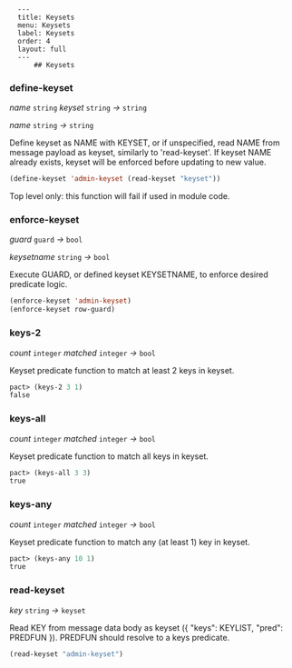       ---
      title: Keysets
      menu: Keysets
      label: Keysets
      order: 4
      layout: full
      ---
          ## Keysets

### define-keyset

_name_&nbsp;`string` _keyset_&nbsp;`string` _&rarr;_&nbsp;`string`

_name_&nbsp;`string` _&rarr;_&nbsp;`string`

Define keyset as NAME with KEYSET, or if unspecified, read NAME from message
payload as keyset, similarly to 'read-keyset'. If keyset NAME already exists,
keyset will be enforced before updating to new value.

```lisp
(define-keyset 'admin-keyset (read-keyset "keyset"))
```

Top level only: this function will fail if used in module code.

### enforce-keyset

_guard_&nbsp;`guard` _&rarr;_&nbsp;`bool`

_keysetname_&nbsp;`string` _&rarr;_&nbsp;`bool`

Execute GUARD, or defined keyset KEYSETNAME, to enforce desired predicate logic.

```lisp
(enforce-keyset 'admin-keyset)
(enforce-keyset row-guard)
```

### keys-2

_count_&nbsp;`integer` _matched_&nbsp;`integer` _&rarr;_&nbsp;`bool`

Keyset predicate function to match at least 2 keys in keyset.

```lisp
pact> (keys-2 3 1)
false
```

### keys-all

_count_&nbsp;`integer` _matched_&nbsp;`integer` _&rarr;_&nbsp;`bool`

Keyset predicate function to match all keys in keyset.

```lisp
pact> (keys-all 3 3)
true
```

### keys-any

_count_&nbsp;`integer` _matched_&nbsp;`integer` _&rarr;_&nbsp;`bool`

Keyset predicate function to match any (at least 1) key in keyset.

```lisp
pact> (keys-any 10 1)
true
```

### read-keyset

_key_&nbsp;`string` _&rarr;_&nbsp;`keyset`

Read KEY from message data body as keyset (&#123; "keys": KEYLIST, "pred":
PREDFUN &#125;). PREDFUN should resolve to a keys predicate.

```lisp
(read-keyset "admin-keyset")
```
